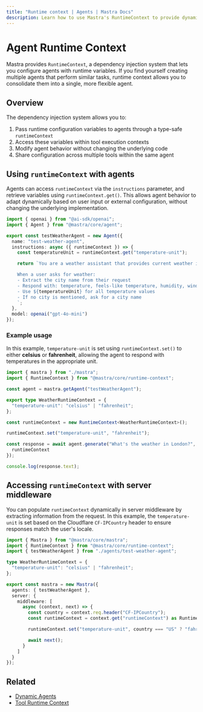 ```yaml
---
title: "Runtime context | Agents | Mastra Docs"
description: Learn how to use Mastra's RuntimeContext to provide dynamic, request-specific configuration to agents.
---
```


# Agent Runtime Context

Mastra provides `RuntimeContext`, a dependency injection system that lets you configure agents with runtime variables. If you find yourself creating multiple agents that perform similar tasks, runtime context allows you to consolidate them into a single, more flexible agent.

## Overview

The dependency injection system allows you to:

1. Pass runtime configuration variables to agents through a type-safe `runtimeContext`
2. Access these variables within tool execution contexts
3. Modify agent behavior without changing the underlying code
4. Share configuration across multiple tools within the same agent

## Using `runtimeContext` with agents

Agents can access `runtimeContext` via the `instructions` parameter, and retrieve variables using `runtimeContext.get()`. This allows agent behavior to adapt dynamically based on user input or external configuration, without changing the underlying implementation.

```typescript {6-7,14} filename="src/mastra/agents/test-weather-agent.ts" showLineNumbers copy
import { openai } from "@ai-sdk/openai";
import { Agent } from "@mastra/core/agent";

export const testWeatherAgent = new Agent({
  name: "test-weather-agent",
  instructions: async ({ runtimeContext }) => {
    const temperatureUnit = runtimeContext.get("temperature-unit");

    return `You are a weather assistant that provides current weather information for any city.

    When a user asks for weather:
    - Extract the city name from their request
    - Respond with: temperature, feels-like temperature, humidity, wind speed, and conditions
    - Use ${temperatureUnit} for all temperature values
    - If no city is mentioned, ask for a city name
    `;
  },
  model: openai("gpt-4o-mini")
});
```

### Example usage

In this example, `temperature-unit` is set using `runtimeContext.set()` to either **celsius** or **fahrenheit**, allowing the agent to respond with temperatures in the appropriate unit.

```typescript {12} filename="src/test-weather-agent.ts" showLineNumbers copy
import { mastra } from "./mastra";
import { RuntimeContext } from "@mastra/core/runtime-context";

const agent = mastra.getAgent("testWeatherAgent");

export type WeatherRuntimeContext = {
  "temperature-unit": "celsius" | "fahrenheit";
};

const runtimeContext = new RuntimeContext<WeatherRuntimeContext>();

runtimeContext.set("temperature-unit", "fahrenheit");

const response = await agent.generate("What's the weather in London?", {
  runtimeContext
});

console.log(response.text);
```

## Accessing `runtimeContext` with server middleware

You can populate `runtimeContext` dynamically in server middleware by extracting information from the request. In this example, the `temperature-unit` is set based on the Cloudflare `CF-IPCountry` header to ensure responses match the user's locale.

```typescript {2,12-21} filename="src/mastra/index.ts" showLineNumbers copy
import { Mastra } from "@mastra/core/mastra";
import { RuntimeContext } from "@mastra/core/runtime-context";
import { testWeatherAgent } from "./agents/test-weather-agent";

type WeatherRuntimeContext = {
  "temperature-unit": "celsius" | "fahrenheit";
};

export const mastra = new Mastra({
  agents: { testWeatherAgent },
  server: {
    middleware: [
      async (context, next) => {
        const country = context.req.header("CF-IPCountry");
        const runtimeContext = context.get("runtimeContext") as RuntimeContext<WeatherRuntimeContext>;

        runtimeContext.set("temperature-unit", country === "US" ? "fahrenheit" : "celsius");

        await next();
      }
    ]
  }
});
```

## Related

- [Dynamic Agents](./dynamic-agents.mdx)
- [Tool Runtime Context](../tools-mcp/runtime-context.mdx)
